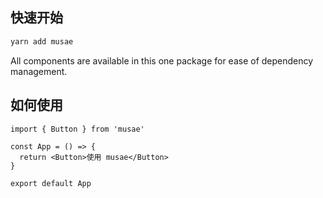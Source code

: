 ## 快速开始

```bash
yarn add musae
```

All components are available in this one package for ease of dependency management.

## 如何使用

```tsx
import { Button } from 'musae'

const App = () => {
  return <Button>使用 musae</Button>
}

export default App
```
